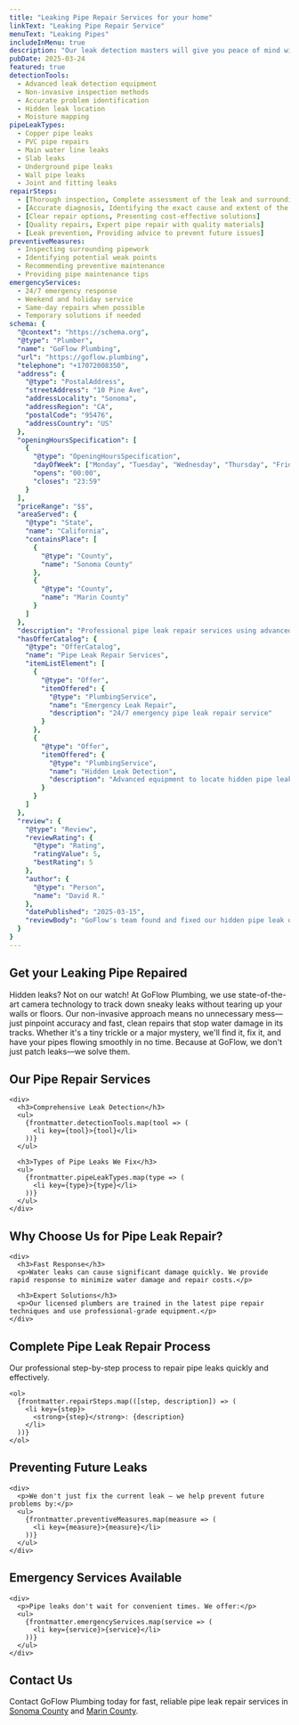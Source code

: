 ```yaml
---
title: "Leaking Pipe Repair Services for your home"
linkText: "Leaking Pipe Repair Service"
menuText: "Leaking Pipes"
includeInMenu: true
description: "Our leak detection masters will give you peace of mind with upfront pricing when repairing your leaking pipe."
pubDate: 2025-03-24
featured: true
detectionTools:
  - Advanced leak detection equipment
  - Non-invasive inspection methods
  - Accurate problem identification
  - Hidden leak location
  - Moisture mapping
pipeLeakTypes:
  - Copper pipe leaks
  - PVC pipe repairs
  - Main water line leaks
  - Slab leaks
  - Underground pipe leaks
  - Wall pipe leaks
  - Joint and fitting leaks
repairSteps:
  - [Thorough inspection, Complete assessment of the leak and surrounding area]
  - [Accurate diagnosis, Identifying the exact cause and extent of the leak]
  - [Clear repair options, Presenting cost-effective solutions]
  - [Quality repairs, Expert pipe repair with quality materials]
  - [Leak prevention, Providing advice to prevent future issues]
preventiveMeasures:
  - Inspecting surrounding pipework
  - Identifying potential weak points
  - Recommending preventive maintenance
  - Providing pipe maintenance tips
emergencyServices:
  - 24/7 emergency response
  - Weekend and holiday service
  - Same-day repairs when possible
  - Temporary solutions if needed
schema: {
  "@context": "https://schema.org",
  "@type": "Plumber",
  "name": "GoFlow Plumbing",
  "url": "https://goflow.plumbing",
  "telephone": "+17072008350",
  "address": {
    "@type": "PostalAddress",
    "streetAddress": "10 Pine Ave",
    "addressLocality": "Sonoma",
    "addressRegion": "CA",
    "postalCode": "95476",
    "addressCountry": "US"
  },
  "openingHoursSpecification": [
    {
      "@type": "OpeningHoursSpecification",
      "dayOfWeek": ["Monday", "Tuesday", "Wednesday", "Thursday", "Friday", "Saturday", "Sunday"],
      "opens": "00:00",
      "closes": "23:59"
    }
  ],
  "priceRange": "$$",
  "areaServed": {
    "@type": "State",
    "name": "California",
    "containsPlace": [
      {
        "@type": "County",
        "name": "Sonoma County"
      },
      {
        "@type": "County",
        "name": "Marin County"
      }
    ]
  },
  "description": "Professional pipe leak repair services using advanced detection technology and non-invasive methods. We find and fix leaks quickly with minimal disruption.",
  "hasOfferCatalog": {
    "@type": "OfferCatalog",
    "name": "Pipe Leak Repair Services",
    "itemListElement": [
      {
        "@type": "Offer",
        "itemOffered": {
          "@type": "PlumbingService",
          "name": "Emergency Leak Repair",
          "description": "24/7 emergency pipe leak repair service"
        }
      },
      {
        "@type": "Offer",
        "itemOffered": {
          "@type": "PlumbingService",
          "name": "Hidden Leak Detection",
          "description": "Advanced equipment to locate hidden pipe leaks"
        }
      }
    ]
  },
  "review": {
    "@type": "Review",
    "reviewRating": {
      "@type": "Rating",
      "ratingValue": 5,
      "bestRating": 5
    },
    "author": {
      "@type": "Person",
      "name": "David R."
    },
    "datePublished": "2025-03-15",
    "reviewBody": "GoFlow's team found and fixed our hidden pipe leak quickly. Very professional service and great attention to detail."
  }
}
---
```


<article>
  <h1>Get your Leaking Pipe Repaired</h1>

  <p>
    Hidden leaks? Not on our watch! At GoFlow Plumbing, we use state-of-the-art camera technology to track down sneaky leaks without tearing up your walls or floors. Our non-invasive approach means no unnecessary mess—just pinpoint accuracy and fast, clean repairs that stop water damage in its tracks. Whether it's a tiny trickle or a major mystery, we'll find it, fix it, and have your pipes flowing smoothly in no time. Because at GoFlow, we don't just patch leaks—we solve them.
  </p>

  <section>
    <h2>Our Pipe Repair Services</h2>

    <div>
      <h3>Comprehensive Leak Detection</h3>
      <ul>
        {frontmatter.detectionTools.map(tool => (
          <li key={tool}>{tool}</li>
        ))}
      </ul>

      <h3>Types of Pipe Leaks We Fix</h3>
      <ul>
        {frontmatter.pipeLeakTypes.map(type => (
          <li key={type}>{type}</li>
        ))}
      </ul>
    </div>
  </section>

  <section>
    <h2>Why Choose Us for Pipe Leak Repair?</h2>

    <div>
      <h3>Fast Response</h3>
      <p>Water leaks can cause significant damage quickly. We provide rapid response to minimize water damage and repair costs.</p>

      <h3>Expert Solutions</h3>
      <p>Our licensed plumbers are trained in the latest pipe repair techniques and use professional-grade equipment.</p>
    </div>
  </section>

  <section>
    <h2>Complete Pipe Leak Repair Process</h2>
    <p>Our professional step-by-step process to repair pipe leaks quickly and effectively.</p>

    <ol>
      {frontmatter.repairSteps.map(([step, description]) => (
        <li key={step}>
          <strong>{step}</strong>: {description}
        </li>
      ))}
    </ol>
  </section>

  <section>
    <h2>Preventing Future Leaks</h2>

    <div>
      <p>We don't just fix the current leak – we help prevent future problems by:</p>
      <ul>
        {frontmatter.preventiveMeasures.map(measure => (
          <li key={measure}>{measure}</li>
        ))}
      </ul>
    </div>
  </section>

  <section>
    <h2>Emergency Services Available</h2>

    <div>
      <p>Pipe leaks don't wait for convenient times. We offer:</p>
      <ul>
        {frontmatter.emergencyServices.map(service => (
          <li key={service}>{service}</li>
        ))}
      </ul>
    </div>
  </section>

  <section>
    <h2>Contact Us</h2>
    <p>
      Contact GoFlow Plumbing today for fast, reliable pipe leak repair services in
      <a href="/sonoma-county-plumbing/">Sonoma County</a> and <a href="/marin-county-plumbing/">Marin County</a>.
    </p>
  </section>
</article>
